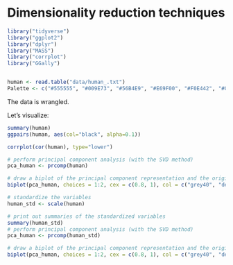 # Dimensionality reduction techniques

```r
library("tidyverse")
library("ggplot2")
library("dplyr")
library("MASS")
library("corrplot")
library("GGally")


human <- read.table("data/human_.txt")
Palette <- c("#555555", "#009E73", "#56B4E9", "#E69F00", "#F0E442", "#0072B2", "#D55E00", "#CC79A7")
```

The data is wrangled.

Let's visualize:

```r
summary(human)
ggpairs(human, aes(col="black", alpha=0.1))

corrplot(cor(human), type="lower")
```
```r
# perform principal component analysis (with the SVD method)
pca_human <- prcomp(human)

# draw a biplot of the principal component representation and the original variables
biplot(pca_human, choices = 1:2, cex = c(0.8, 1), col = c("grey40", "deeppink2"))

```


```r

# standardize the variables
human_std <- scale(human)

# print out summaries of the standardized variables
summary(human_std)
# perform principal component analysis (with the SVD method)
pca_human <- prcomp(human_std)

# draw a biplot of the principal component representation and the original variables
biplot(pca_human, choices = 1:2, cex = c(0.8, 1), col = c("grey40", "deeppink2"))

```





